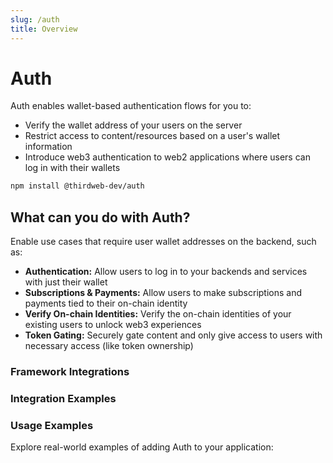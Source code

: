 ```yaml
---
slug: /auth
title: Overview
---
```


# Auth


<div className="heroGrid">
  <div>
    <p>Auth enables wallet-based authentication flows for you to:</p>

<ul>  
<li> Verify the wallet address of your users on the server </li>
<li> Restrict access to content/resources based on a user's wallet information </li>
<li> Introduce web3 authentication to web2 applications where users can log in with their wallets</li>
</ul> 
  </div>
  <div className="heroGridImageContainer">
    <YoutubeEmbed link={"https://www.youtube.com/embed/u6VU51w01pM"} />
  </div>
</div>

```bash npm2yarn
npm install @thirdweb-dev/auth
```

## What can you do with Auth?

Enable use cases that require user wallet addresses on the backend, such as:

- **Authentication:** Allow users to log in to your backends and services with just their wallet
- **Subscriptions & Payments:** Allow users to make subscriptions and payments tied to their on-chain identity
- **Verify On-chain Identities:** Verify the on-chain identities of your existing users to unlock web3 experiences
- **Token Gating:** Securely gate content and only give access to users with necessary access (like token ownership)

<div className="row" style={{ marginBottom: 12 }}>
  <div className="col col--12" style={{ padding: 8 }}>
    <QuickstartCard
      name="Guide: Add Sign In With Ethereum to a Next.js App"
      link="/auth/quickstart"
      image="/assets/icons/education.png"
    />
  </div>
</div>

### Framework Integrations

<div className="row">
  <div className="col col--6" style={{ padding: 8 }}>
    <QuickstartCard
      name="Next.js"
      link="https://github.com/thirdweb-example/thirdweb-auth-next"
      description=""
      image="/assets/languages/nextjs.png"
    />
  </div>
  <div className="col col--6" style={{ padding: 8 }}>
    <QuickstartCard
      name="Next.js + Solana"
      link="https://github.com/thirdweb-example/thirdweb-auth-solana-next"
      description=""
      image="/assets/languages/nextjs.png"
    />
  </div>
</div>

<div className="row">
  <div className="col col--6" style={{ padding: 8 }}>
    <QuickstartCard
      name="Express"
      link="https://github.com/thirdweb-example/thirdweb-auth-express"
      description=""
      image="/assets/languages/javascript.png"
    />
  </div>
  <div className="col col--6" style={{ padding: 8 }}>
    <QuickstartCard
      name="Flask"
      link="https://github.com/thirdweb-example/thirdweb-auth-flask"
      description=""
      image="/assets/languages/python.png"
    />
  </div>
</div>

<div className="row">
  <div className="col col--6" style={{ padding: 8 }}>
    <QuickstartCard
      name="Fiber"
      link="https://github.com/thirdweb-example/thirdweb-auth-fiber"
      description=""
      image="/assets/languages/go.png"
    />
  </div>
</div>

### Integration Examples

<div className="row" style={{ marginTop: 24 }}>
  <div className="col col--4" style={{ padding: 8 }}>
    <QuickstartCard
      name="NextAuth"
      link="https://github.com/thirdweb-example/thirdweb-auth-next-auth"
      description=""
      image="/assets/languages/nextauth.png"
    />
  </div>
  <div className="col col--4" style={{ padding: 8 }}>
    <QuickstartCard
      name="Supabase"
      link="https://github.com/thirdweb-example/thirdweb-auth-supabase"
      description=""
      image="/assets/languages/supabase.png"
    />
  </div>
  <div className="col col--4" style={{ padding: 8 }}>
    <QuickstartCard
      name="Firebase"
      link="https://github.com/thirdweb-example/firebase-auth"
      description=""
      image="/assets/languages/firebase.png"
    />
  </div>
</div>

### Usage Examples

Explore real-world examples of adding Auth to your application:

<div className="row" style={{ marginTop: 24 }}>
  <div className="col col--6" style={{ padding: 8 }}>
    <QuickstartCard
      name="NFT Gated Website"
      link="https://blog.thirdweb.com/guides/nft-gated-website/"
      description="Restrict access to content to NFT holders"
      image="/assets/icons/nft.png"
    />
  </div>
  <div className="col col--6" style={{ padding: 8 }}>
    <QuickstartCard
      name="Stripe Subscription Payments"
      link="https://blog.thirdweb.com/guides/add-stripe-subscriptions-with-web3-auth/"
      description="Accept payments for a subscription service"
      image="/assets/icons/vote.png"
    />
  </div>
  <div className="col col--6" style={{ padding: 8 }}>
    <QuickstartCard
      name="Discord Role Granter"
      link="https://blog.thirdweb.com/guides/create-a-discord-bot-that-gives-nft-holders-a-role/"
      description="Grant NFT holders a role in a Discord server"
      image="/assets/icons/sdks.png"
    />
  </div>
  <div className="col col--6" style={{ padding: 8 }}>
    <QuickstartCard
      name="Web3 Creator Platform"
      link="https://blog.thirdweb.com/guides/how-to-create-a-web3-creator-platform/"
      description="Integrate Auth into a Web2 Database"
      image="/assets/icons/onchain.png"
    />
  </div>
</div>

